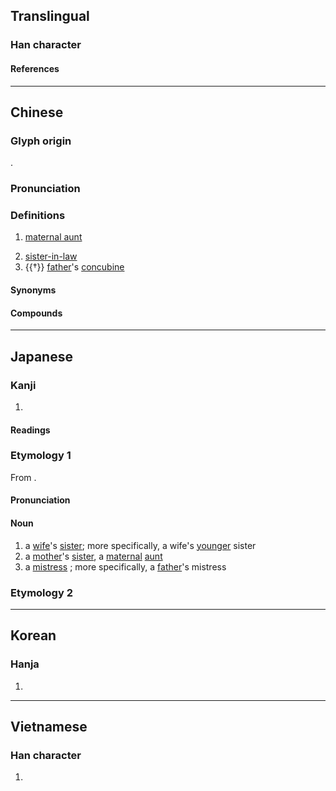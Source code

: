 {{character info}}
==Translingual==

===Han character===
{{Han char|rn=38|rad=女|as=06|sn=9|four=45432|canj=VKN|ids=⿰女夷}}

====References====
{{Han ref|kx=0260.150|dkj=06222|dj=0526.140|hdz=21043.120|uh=59E8}}

----

==Chinese==
{{zh-forms}}

===Glyph origin===
{{Han etym}}
{{Han compound|女|夷|ls=psc|c1=s|c2=p|t1=woman}}.

===Pronunciation===
{{zh-pron
|m=yí,er=y
|m_note=yír - “maternal aunt”
|m-s=yi2
|dg=йи1
|c=ji4,ji4-1
|c-t=yi3
|g=i4
|h=pfs=yì;gd=yi2
|j=i1
|md=ì
|mn=î
|mn-t=i5
|w=3hhi
|x=i2
|mc=y
|oc=y
|ma=y
|cat=n
}}

===Definitions===
{{zh-hanzi}}

# [[maternal aunt]] {{gloss|[[mother]]'s [[sister]]}}
#: {{zh-x|二 姨|mother's second eldest sister}}
# [[sister-in-law]] {{gloss|[[wife]]'s [[sister]]}}
# {{†}} [[father]]'s [[concubine]]

====Synonyms====
{{zh-dial|姨母}}

====Compounds====
{{zh-der|fold=1|娣媵|姨母|阿姨|姨媽|姨夫|姨父|姨丈|姨爹|大姨媽|大姨爹|大姨|小姨|娘姨|大姨子|姨娘|封姨|姨奶奶|婆姨|十八姨|姨兒|姨太太|姨姐|小姨子|姨婆|姨表|姨甥|姨姨|姨妹|姨奶|姨太|兩姨親|姨公|痴姨|鬍子阿姨|風姨|細姨|紅姨|兩姨|八姨|公家婆姨|堂姨|姨丈人|姨兄|姨夫錢|姨弟|姨昆弟|封十八姨|封家姨|小姨娘|師姨|杜十姨|邢姨|阿梨姨}}

{{zh-cat|Intermediate}}

----

==Japanese==

===Kanji===
{{ja-kanji|grade=|rs=女06}}

# {{rfdef|ja|sort=女06}}

====Readings====
{{ja-readings
|goon=い
|kanon=い
|kun=おば-}}

===Etymology 1===
{{ja-kanjitab|い|yomi=on}}
From {{der|ja|ltc|sort=い|-}} {{ltc-l|姨}}.

====Pronunciation====
{{ja-pron|い|y=on}}

====Noun====
{{ja-noun|い}}

# a [[wife]]'s [[sister]]; more specifically, a wife's [[younger]] sister
# a [[mother]]'s [[sister]], a [[maternal]] [[aunt]]
# a [[mistress]] {{qualifier|extramarital female lover}}; more specifically, a [[father]]'s mistress

===Etymology 2===
{{ja-kanjitab|いもしゅうとめ|yomi=k}}
{{ja-see|妹姑}}

----

==Korean==

===Hanja===
{{ko-hanja|hangeul=이|rv=i|mr=i}}

# {{rfdef|ko|sort=女06}}

----

==Vietnamese==

===Han character===
{{vi-readings|reading=di, dì|rs=女06}}

# {{rfdef|vi|sort=女06}}